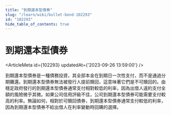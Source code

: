 ```yaml
---
title: "到期還本型債券"
slug: "/learn/wiki/bullet-bond-102293"
id: "102293"
hide_table_of_contents: true
---
```



# 到期還本型債券

<ArticleMeta id={102293} updatedAt={'2023-09-26 13:59:00'} />
<div className='border-solid border-b border-t-0 my-4 border-[var(--ifm-color-gray-300)]' />

到期還本型債券是一種債務投資，其全部本金在到期日一次性支付，而不是通過分期攤還。到期還本型債券無法被發行人提前贖回，這意味著它們是不可贖回的。由穩定政府發行的到期還本型債券通常支付相對較低的利率，因為出借人違約支付全額的風險微乎其微。如果公司信用評級不佳，公司到期還本型債券可能需要支付較高的利率。無論如何，相對於可贖回債券，到期還本型債券通常支付較低的利率，因為到期還本型債券不給出借人在利率變動時回購的選擇。
